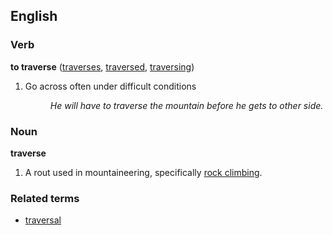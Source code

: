 ==English==
===Verb===
'''to traverse''' ([[traverses]], [[traversed]], [[traversing]])

# Go across often under difficult conditions
#:''He will have to traverse the mountain before he gets to other side.''

===Noun===
'''traverse'''

# A rout used in mountaineering, specifically [[rock climbing]].

===Related terms===
*[[traversal]]